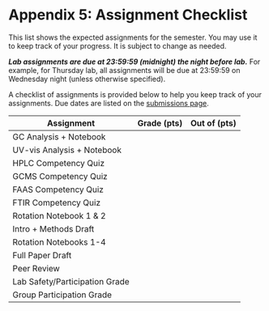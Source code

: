 # Appendix 5: Assignment Checklist {-}

This list shows the expected assignments for the semester.  You may use it to keep track of your progress.  It is subject to change as needed.

***Lab assignments are due at 23:59:59 (midnight) the night before lab.***  For example, for Thursday lab, all assignments will be due at 23:59:59 on Wednesday night (unless otherwise specified).  

A checklist of assignments is provided below to help you keep track of your assignments.  Due dates are listed on the [submissions page]({{site.url}}/chem370/submissions).

| Assignment                     | Grade (pts) | Out of (pts) |
| ------------------------------ | ----------- | ------------ |
| GC Analysis + Notebook         |             |              |
| UV-vis Analysis + Notebook     |             |              |
| HPLC Competency Quiz           |             |              |
| GCMS Competency Quiz           |             |              |
| FAAS Competency Quiz           |             |              |
| FTIR Competency Quiz           |             |              |
| Rotation Notebook 1 & 2        |             |              |
| Intro + Methods Draft          |             |              |
| Rotation Notebooks 1-4         |             |              |
| Full Paper Draft               |             |              |
| Peer Review                    |             |              |
| Lab Safety/Participation Grade |             |              |
| Group Participation Grade      |             |              |
